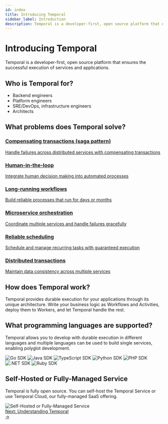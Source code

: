 ```yaml
---
id: index
title: Introducing Temporal
sidebar_label: Introduction
description: Temporal is a developer-first, open source platform that ensures the successful execution of services and applications.
---
```


# Introducing Temporal

Temporal is a developer-first, open source platform that ensures the successful execution of services and applications.

## Who is Temporal for?

- Backend engineers
- Platform engineers
- SRE/DevOps, infrastructure engineers
- Architects

## What problems does Temporal solve?

<div className="pattern-grid">
  <a href="/concepts/saga-pattern" className="pattern-card">
    <div className="pattern-content">
      <h3>Compensating transactions (saga pattern)</h3>
      <p>Handle failures across distributed services with compensating transactions</p>
    </div>
  </a>

<a href="/concepts/human-loops" className="pattern-card">
    <div className="pattern-content">
      <h3>Human-in-the-loop</h3>
      <p>Integrate human decision making into automated processes</p>
    </div>
  </a>

<a href="/concepts/long-running-workflows" className="pattern-card">
    <div className="pattern-content">
      <h3>Long-running workflows</h3>
      <p>Build reliable processes that run for days or months</p>
    </div>
  </a>

<a href="/concepts/patterns" className="pattern-card">
    <div className="pattern-content">
      <h3>Microservice orchestration</h3>
      <p>Coordinate multiple services and handle failures gracefully</p>
    </div>
  </a>

<a href="/concepts/use-cases" className="pattern-card">
    <div className="pattern-content">
      <h3>Reliable scheduling</h3>
      <p>Schedule and manage recurring tasks with guaranteed execution</p>
    </div>
  </a>

<a href="/concepts/patterns" className="pattern-card">
    <div className="pattern-content">
      <h3>Distributed transactions</h3>
      <p>Maintain data consistency across multiple services</p>
    </div>
  </a>
</div>

## How does Temporal work?

Temporal provides durable execution for your applications through its unique architecture. Write your business logic as Workflows and Activities, deploy them to Workers, and let Temporal handle the rest.

## What programming languages are supported?

Temporal allows you to develop with durable execution in different languages and multiple languages can be used to build single services, enabling polyglot development.

<div className="sdk-logos">
  <img src="/img/sdks/svgs/sdk-box-logos/go.svg" alt="Go SDK" style={{ maxWidth: '60%' }} />
  <img src="/img/sdks/svgs/sdk-box-logos/java.svg" alt="Java SDK" style={{ maxWidth: '60%' }} />
  <img src="/img/sdks/svgs/sdk-box-logos/typescript.svg" alt="TypeScript SDK" style={{ maxWidth: '60%' }} />
  <img src="/img/sdks/svgs/sdk-box-logos/python.svg" alt="Python SDK" style={{ maxWidth: '60%' }} />
  <img src="/img/sdks/svgs/sdk-box-logos/php.svg" alt="PHP SDK" style={{ maxWidth: '60%' }} />
  <img src="/img/sdks/svgs/sdk-box-logos/dotnet.svg" alt=".NET SDK" style={{ maxWidth: '60%' }} />
  <img src="/img/sdks/svgs/sdk-box-logos/ruby.png" alt="Ruby SDK" style={{ maxWidth: '60%' }} />
</div>

## Self-Hosted or Fully-Managed Service

Temporal is fully open source. You can self-host the Temporal Service or use Temporal Cloud, our fully-managed SaaS offering.

<div className="dark-mode-image" style={{ justifyContent: 'center', alignItems: 'center', margin: '20px 0' }}>
  <img src="/img/assets/self_hosted_cloud.svg" alt="Self-Hosted or Fully-Managed Service" style={{ maxWidth: '50%' }} />
</div>

<div className="cta-container">
  <a href="/evaluate/understanding-temporal" className="cta-link">
    <div className="cta-content">
      <span className="cta-prefix">Next:</span>
      <span className="cta-title">Understanding Temporal</span>
    </div>
    <div className="cta-arrow">→</div>
  </a>
</div>

<style>
{`
  .dark-mode-image {
    display: none;
  }

  [data-theme='dark'] .dark-mode-image {
    display: flex !important;
    justify-content: center;
    align-items: center;
  }
`}
</style>